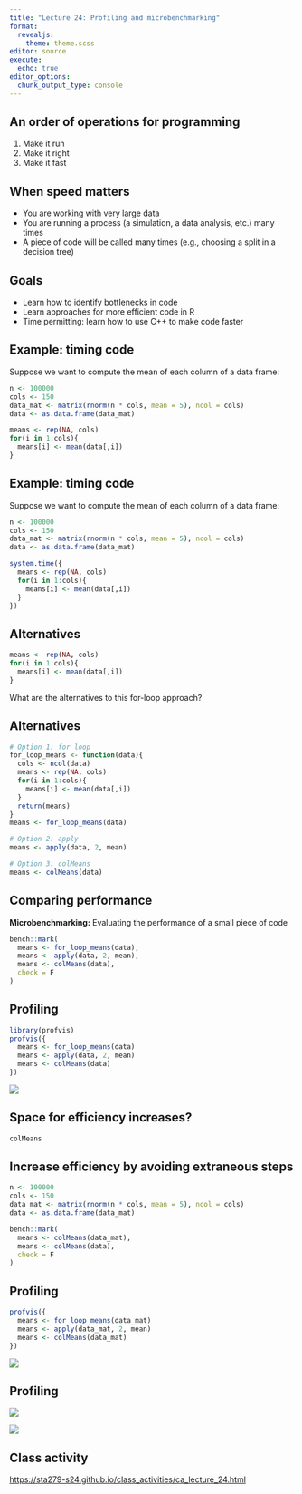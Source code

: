 ```yaml
---
title: "Lecture 24: Profiling and microbenchmarking"
format: 
  revealjs:
    theme: theme.scss
editor: source
execute: 
  echo: true
editor_options: 
  chunk_output_type: console
---
```


## An order of operations for programming

1. Make it run
2. Make it right
3. Make it fast

## When speed matters

* You are working with very large data
* You are running a process (a simulation, a data analysis, etc.) many times
* A piece of code will be called many times (e.g., choosing a split in a decision tree)

## Goals

* Learn how to identify bottlenecks in code
* Learn approaches for more efficient code in R
* Time permitting: learn how to use C++ to make code faster

## Example: timing code

Suppose we want to compute the mean of each column of a data frame:

```r
n <- 100000
cols <- 150
data_mat <- matrix(rnorm(n * cols, mean = 5), ncol = cols)
data <- as.data.frame(data_mat)

means <- rep(NA, cols)
for(i in 1:cols){
  means[i] <- mean(data[,i])
}
```

## Example: timing code

Suppose we want to compute the mean of each column of a data frame:

```r
n <- 100000
cols <- 150
data_mat <- matrix(rnorm(n * cols, mean = 5), ncol = cols)
data <- as.data.frame(data_mat)

system.time({
  means <- rep(NA, cols)
  for(i in 1:cols){
    means[i] <- mean(data[,i])
  }
})
```

## Alternatives

```r
means <- rep(NA, cols)
for(i in 1:cols){
  means[i] <- mean(data[,i])
}
```

What are the alternatives to this for-loop approach?

## Alternatives

```r
# Option 1: for loop
for_loop_means <- function(data){
  cols <- ncol(data)
  means <- rep(NA, cols)
  for(i in 1:cols){
    means[i] <- mean(data[,i])
  }
  return(means)
}
means <- for_loop_means(data)

# Option 2: apply
means <- apply(data, 2, mean)

# Option 3: colMeans
means <- colMeans(data)
```

## Comparing performance

**Microbenchmarking:** Evaluating the performance of a small piece of code

```r
bench::mark(
  means <- for_loop_means(data),
  means <- apply(data, 2, mean),
  means <- colMeans(data),
  check = F
)
```

## Profiling

```r
library(profvis)
profvis({
  means <- for_loop_means(data)
  means <- apply(data, 2, mean)
  means <- colMeans(data)
})
```

![](profiling_colmeans.png)

## Space for efficiency increases?

```r
colMeans
```

## Increase efficiency by avoiding extraneous steps

```r
n <- 100000
cols <- 150
data_mat <- matrix(rnorm(n * cols, mean = 5), ncol = cols)
data <- as.data.frame(data_mat)

bench::mark(
  means <- colMeans(data_mat),
  means <- colMeans(data),
  check = F
)
```

## Profiling

```r
profvis({
  means <- for_loop_means(data_mat)
  means <- apply(data_mat, 2, mean)
  means <- colMeans(data_mat)
})
```

![](profiling_colmeans_mat.png)

## Profiling

![](profiling_colmeans.png)

![](profiling_colmeans_mat.png)

## Class activity

[https://sta279-s24.github.io/class_activities/ca_lecture_24.html](https://sta279-s24.github.io/class_activities/ca_lecture_24.html)


